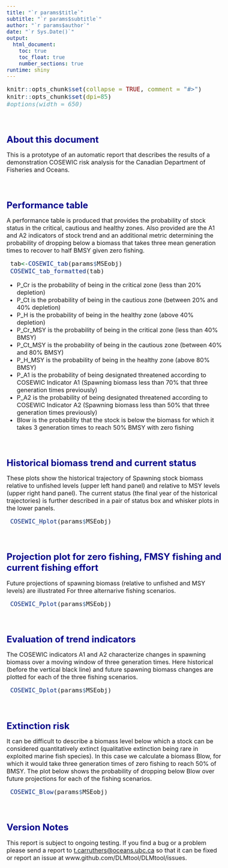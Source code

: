 ```yaml
---
title: "`r params$title`"
subtitle: "`r params$subtitle`"
author: "`r params$author`"
date: "`r Sys.Date()`"
output: 
  html_document:
    toc: true
    toc_float: true
    number_sections: true    
runtime: shiny   
---
```



<style type="text/css">

body{ /* Normal  */
   font-size: 16px;
}
td {  /* Table  */
   font-size: 16px;
}
title { /* title */
 font-size: 26px;
}
h1 { /* Header 1 */
 font-size: 24px;
 color: DarkBlue;
}
h2 { /* Header 2 */
 font-size: 21px;
 color: DarkBlue;
}
h3 { /* Header 3 */
 font-size: 19px;
 color: DarkBlue;
}
code.r{ /* Code block */
  font-size: 16px;
}
pre { /* Code block */
  font-size: 16px
}
</style>




```r
knitr::opts_chunk$set(collapse = TRUE, comment = "#>")
knitr::opts_chunk$set(dpi=85)
#options(width = 650)
```

<br>


# About this document

This is a prototype of an automatic report that describes the results of a demonstration COSEWIC risk analysis for the Canadian Department of Fisheries and Oceans. 

<br>


# Performance table

A performance table is produced that provides the probability of stock status in the critical, cautious and healthy zones. Also provided are the A1 and A2 indicators of stock trend and an additional metric determining the probability of dropping below a biomass that takes three mean generation times to recover to half BMSY given zero fishing. 


```r
 tab<-COSEWIC_tab(params$MSEobj)
 COSEWIC_tab_formatted(tab)

```

* P_Cr is the probability of being in the critical zone (less than 20% depletion)
* P_Ct is the probability of being in the cautious zone (between 20% and 40% depletion)
* P_H is the probability of being in the healthy zone (above 40% depletion)
* P_Cr_MSY is the probability of being in the critical zone (less than 40% BMSY)
* P_Ct_MSY is the probability of being in the cautious zone (between 40% and 80% BMSY)
* P_H_MSY is the probability of being in the healthy zone (above 80% BMSY)
* P_A1 is the probability of being designated threatened according to COSEWIC Indicator A1 (Spawning biomass less than 70% that three generation times previously)
* P_A2 is the probability of being designated threatened according to COSEWIC Indicator A2 (Spawning biomass less than 50% that three generation times previously)
* Blow is the probability that the stock is below the biomass for which it takes 3 generation times to reach 50% BMSY with zero fishing

<br>

# Historical biomass trend and current status

These plots show the historical trajectory of Spawning stock biomass relative to unfished levels (upper left hand panel) and relative to MSY levels (upper right hand panel). The current status (the final year of the historical trajectories) is further described in a pair of status box and whisker plots in the lower panels.  


```r

 COSEWIC_Hplot(params$MSEobj)

```

<br>


# Projection plot for zero fishing, FMSY fishing and current fishing effort

Future projections of spawning biomass (relative to unfished and MSY levels) are illustrated For three alternarive fishing scenarios.

```r
 COSEWIC_Pplot(params$MSEobj)

```

<br>


# Evaluation of trend indicators 

The COSEWIC indicators A1 and A2 characterize changes in spawning biomass over a moving window of three generation times. Here historical (before the vertical black line) and future spawning biomass changes are plotted for each of the three fishing scenarios.  

```r
 COSEWIC_Dplot(params$MSEobj)

```

<br>

# Extinction risk 

It can be difficult to describe a biomass level below which a stock can be considered quantitatively extinct (qualitative extinction being rare in exploited marine fish species). In this case we calculate a biomass Blow, for which it would take three generation times of zero fishing to reach 50% of BMSY. The plot below shows the probability of dropping below Blow over future projections for each of the fishing scenarios. 

```r
 COSEWIC_Blow(params$MSEobj)

```


<br>


# Version Notes

This report is subject to ongoing testing. If you find a bug or a problem please send a report to <t.carruthers@oceans.ubc.ca> so that it can be fixed or report an issue at www.github.com/DLMtool/DLMtool/issues.  

